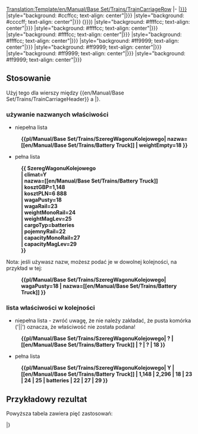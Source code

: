 <noinclude>[[Translation:Template/en/Manual/Base Set/Trains/TrainCarriageRow]]</noinclude>
<includeonly>
|-
|[[en/Manual/Base Set/TSRY|{{{1|{{{klimat|?}}}}}}]]
|style="background: #ccffcc; text-align: center"|{{{2|{{{nazwa|?}}}}}}
|style="background: #ccccff; text-align: center"|{{{3|{{{kosztGBP|?}}}}}} ({{{4|{{{kosztPLN|?}}}}}})
|style="background: #ffffcc; text-align: center"|{{{5|{{{wagaPusty|?}}}}}}
|style="background: #ffffcc; text-align: center"|{{{6|{{{wagaRail|?}}}}}}
|style="background: #ffffcc; text-align: center"|{{{7|{{{weightMonoRail|?}}}}}}
|style="background: #ffffcc; text-align: center"|{{{8|{{{weightMagLev|?}}}}}}
|style="background: #ff9999; text-align: center"|{{{9|{{{cargoTyp|?}}}}}}
|style="background: #ff9999; text-align: center"|{{{10|{{{pojemnyRail|?}}}}}}
|style="background: #ff9999; text-align: center"|{{{11|{{{capacityMonoRail|?}}}}}}
|style="background: #ff9999; text-align: center"|{{{12|{{{capacityMagLev|?}}}}}}</includeonly>
<noinclude>
== Stosowanie ==

Użyj tego dla wierszy między  <nowiki>{{en/Manual/Base Set/Trains/TrainCarriageHeader}}</nowiki> a |}.

=== używanie nazwanych właściwości ===

* niepełna lista
:'''<nowiki>{{pl/Manual/Base Set/Trains/SzeregWagonuKolejowego| nazwa=[[en/Manual/Base Set/Trains/Battery Truck]] | weightEmpty=18 }}</nowiki>'''

* pełna lista
:'''<nowiki>{{ SzeregWagonuKolejowego</nowiki>'''
:'''| climat=Y'''
:'''<nowiki>| nazwa=[[en/Manual/Base Set/Trains/Battery Truck]]</nowiki>'''
:'''| kosztGBP=1,148'''
:'''| kosztPLN=6 888'''
:'''| wagaPusty=18'''
:'''| wagaRail=23'''
:'''| weightMonoRail=24'''
:'''| weightMagLev=25'''
:'''| cargoTyp=batteries'''
:'''| pojemnyRail=22'''
:'''| capacityMonoRail=27'''
:'''| capacityMagLev=29'''
:'''}}'''

Nota: jeśli używasz nazw, możesz podać je w dowolnej kolejności, na przykład w tej:
:'''<nowiki>{{pl/Manual/Base Set/Trains/SzeregWagonuKolejowego| wagaPusty=18 | nazwa=[[en/Manual/Base Set/Trains/Battery Truck]] }}</nowiki>'''

=== lista właściwości w kolejności ===

* niepełna lista - zwróć uwagę, że nie należy zakładać, że pusta komórka ('||') oznacza, że ​​właściwość nie została podana!
:'''<nowiki>{{pl/Manual/Base Set/Trains/SzeregWagonuKolejowego| ? | [[en/Manual/Base Set/Trains/Battery Truck]] | ? | ? | 18 }}</nowiki>'''

* pełna lista
:'''<nowiki>{{pl/Manual/Base Set/Trains/SzeregWagonuKolejowego| Y | [[en/Manual/Base Set/Trains/Battery Truck]] | 1,148 | 2,296 | 18 | 23 | 24 | 25 | batteries | 22 | 27 | 29 }}</nowiki>'''

== Przykładowy rezultat ==

Powyższa tabela zawiera pięć zastosowań:

{{pl/Manual/Base Set/Trains/SzeregWagonuKolejowego}}

{{pl/Manual/Base Set/Trains/SzeregWagonuKolejowego| nazwa=[[en/Manual/Base Set/Trains/Battery Truck]] | wagaPusty=18 }}

{{pl/Manual/Base Set/Trains/SzeregWagonuKolejowego| climat=Y
| nazwa=[[en/Manual/Base Set/Trains/Battery Truck]]
| kosztGBP=1,148
| kosztPLN=6 888
| wagaPusty=18
| wagaRail=23
| weightMonoRail=24
| weightMagLev=25
| cargoTyp=batteries
| pojemnyRail=22
| capacityMonoRail=27
| capacityMagLev=29
}}

{{pl/Manual/Base Set/Trains/SzeregWagonuKolejowego| weightEmpty=18 | nazwa=[[en/Manual/Base Set/Trains/Battery Truck]] }}

{{pl/Manual/Base Set/Trains/SzeregWagonuKolejowego| ? | [[en/Manual/Base Set/Trains/Battery Truck]] | ? | ? | 18 }}

{{pl/Manual/Base Set/Trains/SzeregWagonuKolejowego| Y | [[en/Manual/Base Set/Trains/Battery Truck]] | 1,148 | 2,296 | 18 | 23 | 24 | 25 | batteries | 22 | 27 | 29 }}

|}

</noinclude>